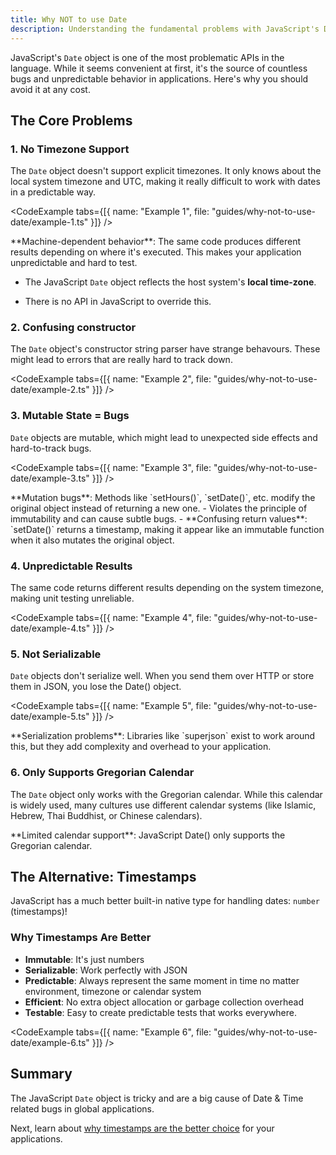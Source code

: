 ```yaml
---
title: Why NOT to use Date
description: Understanding the fundamental problems with JavaScript's Date object and why you should avoid it
---
```




JavaScript's `Date` object is one of the most problematic APIs in the language. While it seems convenient at first, it's the source of countless bugs and unpredictable behavior in applications. Here's why you should avoid it at any cost.

## The Core Problems

### 1. No Timezone Support

The `Date` object doesn't support explicit timezones. It only knows about the local system timezone and UTC, making it really difficult to work with dates in a predictable way.

<CodeExample tabs={[{ name: "Example 1", file: "guides/why-not-to-use-date/example-1.ts" }]} />

<Callout type="info">
**Machine-dependent behavior**: The same code produces different results depending on where it's executed. This makes your application unpredictable and hard to test.

- The JavaScript `Date` object reflects the host system's **local time-zone**.

- There is no API in JavaScript to override this.
</Callout>

### 2. Confusing constructor

The `Date` object's constructor string parser have strange behavours. These might lead to errors that are really hard to track down.

<CodeExample tabs={[{ name: "Example 2", file: "guides/why-not-to-use-date/example-2.ts" }]} />

### 3. Mutable State = Bugs

`Date` objects are mutable, which might lead to unexpected side effects and hard-to-track bugs.

<CodeExample tabs={[{ name: "Example 3", file: "guides/why-not-to-use-date/example-3.ts" }]} />

<Callout type="danger">
**Mutation bugs**: Methods like `setHours()`, `setDate()`, etc. modify the original object instead of returning a new one. 
- Violates the principle of immutability and can cause subtle bugs.
- **Confusing return values**: `setDate()` returns a timestamp, making it appear like an immutable function when it also mutates the original object.
</Callout>

### 4. Unpredictable Results

The same code returns different results depending on the system timezone, making unit testing unreliable.

<CodeExample tabs={[{ name: "Example 4", file: "guides/why-not-to-use-date/example-4.ts" }]} />

### 5. Not Serializable

`Date` objects don't serialize well. When you send them over HTTP or store them in JSON, you lose the Date() object.

<CodeExample tabs={[{ name: "Example 5", file: "guides/why-not-to-use-date/example-5.ts" }]} />

<Callout type="info">
**Serialization problems**: Libraries like `superjson` exist to work around this, but they add complexity and overhead to your application.
</Callout>

### 6. Only Supports Gregorian Calendar

The `Date` object only works with the Gregorian calendar. While this calendar is widely used, many cultures use different calendar systems (like Islamic, Hebrew, Thai Buddhist, or Chinese calendars).

<Callout type="error">
**Limited calendar support**: JavaScript Date() only supports the Gregorian calendar.
</Callout>

## The Alternative: Timestamps

JavaScript has a much better built-in native type for handling dates: `number` (timestamps)!

### Why Timestamps Are Better

- **Immutable**: It's just numbers
- **Serializable**: Work perfectly with JSON
- **Predictable**: Always represent the same moment in time no matter environment, timezone or calendar system 
- **Efficient**: No extra object allocation or garbage collection overhead
- **Testable**: Easy to create predictable tests that works everywhere.

<CodeExample tabs={[{ name: "Example 6", file: "guides/why-not-to-use-date/example-6.ts" }]} />

## Summary

The JavaScript `Date` object is tricky and are a big cause of Date & Time related bugs in global applications. 

Next, learn about [why timestamps are the better choice](/docs/guides/why-use-timestamps) for your applications.